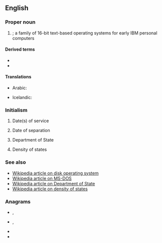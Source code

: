{{also|dos|DoS|dós|dōs|do's|-dos|d'os|d'ô}}
==English==

===Proper noun===
{{en-proper noun}}

# {{lb|en|computing}} {{acronym of|Disk Operating System|lang=en}}; a family of 16-bit text-based operating systems for early IBM personal computers

====Derived terms====
* {{l|en|DR-DOS}}
* {{l|en|MS-DOS}}

====Translations====
{{trans-top|Disk Operating System}}
* Arabic: {{t|ar|دوس|m}}
{{trans-mid}}
* Icelandic: {{t|is|diskstýrikerfi|n}}
{{trans-bottom}}

===Initialism===
{{rfc-header|Initialism}}
{{head|en|initialism}}

# {{lb|en|military}} Date(s) of service
# {{lb|en|military}} Date of separation
# {{lb|en|US}} Department of State
# {{lb|en|sciences}} Density of states

===See also===
* [[w:DOS_%28disambiguation%29|Wikipedia article on disk operating system]]
* [[w:MS-DOS|Wikipedia article on MS-DOS]]
* [[w:United States Department of State|Wikipedia article on Department of State]]
* [[w:Density_of_states|Wikipedia article on density of states]]

===Anagrams===
* {{l|en|dso}}, {{l|en|DSO}}
* {{l|en|ods}}, {{l|en|ODS}}
* {{l|en|SDO}}
* {{l|en|sod}}